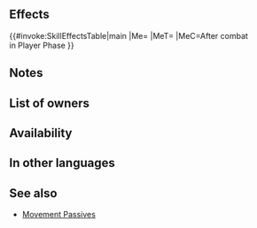 {{Passive
|type=B
|exclusive=0
|1name=Knock Back
|1tagid=SID_叩き込み
|1required=-
|1effect=If unit initiates combat, target foe moves 1 space away after combat.
|1cost=150
|canUseWeapon={{WeaponList|Close}}
|canUseMove={{MoveList|all}}
|properties=random_owner,random_inherit_base
}}
==Effects==
{{#invoke:SkillEffectsTable|main
|Me={{Eft|Shove Units}}
|MeT={{Tgt|Target Foe}}
|MeC=After combat<br>in Player Phase
}}

==Notes==
{{IfUnitInitiates}}
{{Movement Passive notes}}
==List of owners==
{{Skill Hero List}}
==Availability==
{{PassiveFocusList}}
{{PassiveDistributionList}}
{{PassiveCombatManualList}}
==In other languages==
{{OtherLanguages
|japanese=叩き込み
|german=Niederschlagen
|spanishEU=Repeler
|spanishLA=Repeler
|french=Projection
|italian=Respinta
|chineseTW=擊退
|portuguese=Repulsão
}}
==See also==
* [[Movement Passives]]
{{Passives Navbox|B}}